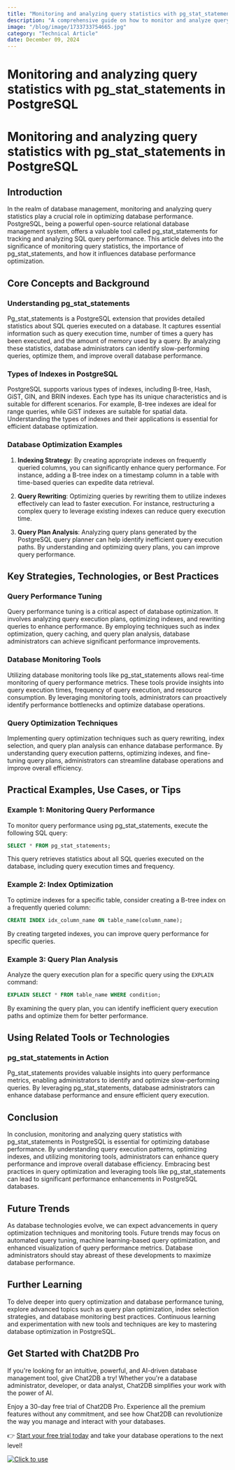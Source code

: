 ```yaml
---
title: "Monitoring and analyzing query statistics with pg_stat_statements in PostgreSQL"
description: "A comprehensive guide on how to monitor and analyze query statistics using pg_stat_statements in PostgreSQL, highlighting its importance and impact on database performance optimization."
image: "/blog/image/1733733754665.jpg"
category: "Technical Article"
date: December 09, 2024
---
```


# Monitoring and analyzing query statistics with pg_stat_statements in PostgreSQL

# Monitoring and analyzing query statistics with pg_stat_statements in PostgreSQL

## Introduction

In the realm of database management, monitoring and analyzing query statistics play a crucial role in optimizing database performance. PostgreSQL, being a powerful open-source relational database management system, offers a valuable tool called pg_stat_statements for tracking and analyzing SQL query performance. This article delves into the significance of monitoring query statistics, the importance of pg_stat_statements, and how it influences database performance optimization.

## Core Concepts and Background

### Understanding pg_stat_statements

Pg_stat_statements is a PostgreSQL extension that provides detailed statistics about SQL queries executed on a database. It captures essential information such as query execution time, number of times a query has been executed, and the amount of memory used by a query. By analyzing these statistics, database administrators can identify slow-performing queries, optimize them, and improve overall database performance.

### Types of Indexes in PostgreSQL

PostgreSQL supports various types of indexes, including B-tree, Hash, GiST, GIN, and BRIN indexes. Each type has its unique characteristics and is suitable for different scenarios. For example, B-tree indexes are ideal for range queries, while GiST indexes are suitable for spatial data. Understanding the types of indexes and their applications is essential for efficient database optimization.

### Database Optimization Examples

1. **Indexing Strategy**: By creating appropriate indexes on frequently queried columns, you can significantly enhance query performance. For instance, adding a B-tree index on a timestamp column in a table with time-based queries can expedite data retrieval.

2. **Query Rewriting**: Optimizing queries by rewriting them to utilize indexes effectively can lead to faster execution. For instance, restructuring a complex query to leverage existing indexes can reduce query execution time.

3. **Query Plan Analysis**: Analyzing query plans generated by the PostgreSQL query planner can help identify inefficient query execution paths. By understanding and optimizing query plans, you can improve query performance.

## Key Strategies, Technologies, or Best Practices

### Query Performance Tuning

Query performance tuning is a critical aspect of database optimization. It involves analyzing query execution plans, optimizing indexes, and rewriting queries to enhance performance. By employing techniques such as index optimization, query caching, and query plan analysis, database administrators can achieve significant performance improvements.

### Database Monitoring Tools

Utilizing database monitoring tools like pg_stat_statements allows real-time monitoring of query performance metrics. These tools provide insights into query execution times, frequency of query execution, and resource consumption. By leveraging monitoring tools, administrators can proactively identify performance bottlenecks and optimize database operations.

### Query Optimization Techniques

Implementing query optimization techniques such as query rewriting, index selection, and query plan analysis can enhance database performance. By understanding query execution patterns, optimizing indexes, and fine-tuning query plans, administrators can streamline database operations and improve overall efficiency.

## Practical Examples, Use Cases, or Tips

### Example 1: Monitoring Query Performance

To monitor query performance using pg_stat_statements, execute the following SQL query:

```sql
SELECT * FROM pg_stat_statements;
```

This query retrieves statistics about all SQL queries executed on the database, including query execution times and frequency.

### Example 2: Index Optimization

To optimize indexes for a specific table, consider creating a B-tree index on a frequently queried column:

```sql
CREATE INDEX idx_column_name ON table_name(column_name);
```

By creating targeted indexes, you can improve query performance for specific queries.

### Example 3: Query Plan Analysis

Analyze the query execution plan for a specific query using the `EXPLAIN` command:

```sql
EXPLAIN SELECT * FROM table_name WHERE condition;
```

By examining the query plan, you can identify inefficient query execution paths and optimize them for better performance.

## Using Related Tools or Technologies

### pg_stat_statements in Action

Pg_stat_statements provides valuable insights into query performance metrics, enabling administrators to identify and optimize slow-performing queries. By leveraging pg_stat_statements, database administrators can enhance database performance and ensure efficient query execution.

## Conclusion

In conclusion, monitoring and analyzing query statistics with pg_stat_statements in PostgreSQL is essential for optimizing database performance. By understanding query execution patterns, optimizing indexes, and utilizing monitoring tools, administrators can enhance query performance and improve overall database efficiency. Embracing best practices in query optimization and leveraging tools like pg_stat_statements can lead to significant performance enhancements in PostgreSQL databases.

## Future Trends

As database technologies evolve, we can expect advancements in query optimization techniques and monitoring tools. Future trends may focus on automated query tuning, machine learning-based query optimization, and enhanced visualization of query performance metrics. Database administrators should stay abreast of these developments to maximize database performance.

## Further Learning

To delve deeper into query optimization and database performance tuning, explore advanced topics such as query plan optimization, index selection strategies, and database monitoring best practices. Continuous learning and experimentation with new tools and techniques are key to mastering database optimization in PostgreSQL.


## Get Started with Chat2DB Pro

If you're looking for an intuitive, powerful, and AI-driven database management tool, give Chat2DB a try! Whether you're a database administrator, developer, or data analyst, Chat2DB simplifies your work with the power of AI.

Enjoy a 30-day free trial of Chat2DB Pro. Experience all the premium features without any commitment, and see how Chat2DB can revolutionize the way you manage and interact with your databases.

👉 [Start your free trial today](https://chat2db.ai/pricing) and take your database operations to the next level!


[![Click to use](/image/blog/bg/chat2db.jpg)](https://chat2db.ai/)
